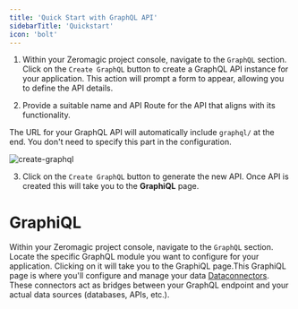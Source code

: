 ```yaml
--- 
title: 'Quick Start with GraphQL API'  
sidebarTitle: 'Quickstart'
icon: 'bolt'
---
```


1. Within your Zeromagic project console, navigate to the `GraphQL` section. Click on the `Create GraphQL` button to create a GraphQL API instance for your application. This action will prompt a form to appear, allowing you to define the API details.

2. Provide a suitable name and API Route for the API that aligns with its functionality. 

<Note>

The URL for your GraphQL API will automatically include `graphql/` at the end. You don't need to specify this part in the configuration.

</Note>

![create-graphql](/assets/images/create-graphql.png)

3. Click on the `Create GraphQL` button to generate the new API. Once API is created this will take you to the **GraphiQL** page.

# GraphiQL
 
Within your Zeromagic project console, navigate to the `GraphQL` section. Locate the specific GraphQL module you want to configure for your application. Clicking on it will take you to the GraphiQL page.This GraphiQL page is where you'll configure and manage your data [Dataconnectors](/graphql/quickstart/). These connectors act as bridges between your GraphQL endpoint and your actual data sources (databases, APIs, etc.).
